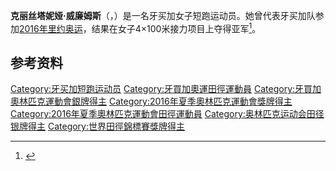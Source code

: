 '''克丽丝塔妮娅·威廉姆斯'''（{{lang-en|Christania Williams}}，{{bd|1994年|10月17日||}}）是一名牙买加女子短跑运动员。她曾代表牙买加队参加[[2016年夏季奥林匹克运动会|2016年里约奥运]]，结果在女子4×100米接力项目上夺得亚军<ref>{{cite web |url=https://www.rio2016.com/en/athlete/christania-williams |title=Christania Williams |work=Rio 2016 |accessdate=2016-08-13 |archive-url=https://web.archive.org/web/20161125183158/https://www.rio2016.com/en/athlete/christania-williams |archive-date=2016-11-25 |dead-url=no }}</ref>。

==参考资料==
{{reflist}}
{{体育人物小作品}}
{{Authority control}}

{{DEFAULTSORT:Williams, Christania}}
[[Category:牙买加短跑运动员|Category:牙买加短跑运动员]]
[[Category:牙買加奧運田徑運動員|Category:牙買加奧運田徑運動員]]
[[Category:牙買加奧林匹克運動會銀牌得主|Category:牙買加奧林匹克運動會銀牌得主]]
[[Category:2016年夏季奧林匹克運動會獎牌得主|Category:2016年夏季奧林匹克運動會獎牌得主]]
[[Category:2016年夏季奧林匹克運動會田徑運動員|Category:2016年夏季奧林匹克運動會田徑運動員]]
[[Category:奥林匹克运动会田径银牌得主|Category:奥林匹克运动会田径银牌得主]]
[[Category:世界田徑錦標賽獎牌得主|Category:世界田徑錦標賽獎牌得主]]
